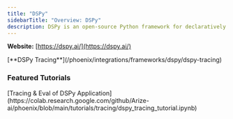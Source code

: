 ```yaml
---
title: "DSPy"
sidebarTitle: "Overview: DSPy"
description: DSPy is an open-source Python framework for declaratively programming modular LLM pipelines and automatically optimizing prompts and model weights
---
```


**Website:** [https://dspy.ai/](https://dspy.ai/)

<Columns cols={1}>
  <Card img="/images/b765e387-image.avif">
    [**DSPy Tracing**](/phoenix/integrations/frameworks/dspy/dspy-tracing)
  </Card>
</Columns>

### Featured Tutorials

<Columns cols={1}>
  <Card img="/images/a7759586-image.jpeg">
    [Tracing & Eval of DSPy Application](https://colab.research.google.com/github/Arize-ai/phoenix/blob/main/tutorials/tracing/dspy_tracing_tutorial.ipynb)
  </Card>
</Columns>


